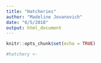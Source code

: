 ```yaml
---
title: "Hatcheries"
author: "Madeline Jovanovich"
date: "6/5/2018"
output: html_document
---
```


```r
knitr::opts_chunk$set(echo = TRUE)
```

```r
#hatchery <- 
```
